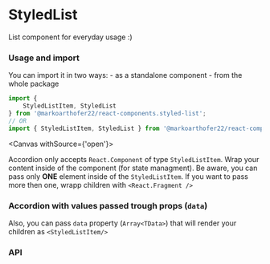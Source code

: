 
# StyledList

List component for everyday usage :)

### Usage and import

You can import it in two ways: - as a standalone component - from the whole package

```jsx
import {
    StyledListItem, StyledList
} from '@markoarthofer22/react-components.styled-list';
// OR
import { StyledListItem, StyledList } from '@markoarthofer22/react-components';
```

<Canvas withSource={'open'}>
    <Story id='designs-atoms-accordion--default' />
</Canvas>

Accordion only accepts `React.Component` of type `StyledListItem`. Wrap your content inside of the component (for state managment). Be aware, you can pass only **ONE** element inside of the `StyledListItem`. If you want to pass more then one, wrapp children with `<React.Fragment />`

### Accordion with values passed trough props (`data`)

<Canvas>
    <Story id='designs-atoms-accordion--accordion-with-data-prop' />
</Canvas>

Also, you can pass `data` property (`Array<TData>`) that will render your children as `<StyledListItem/>`

<div style={{ marginBottom: '50px' }} />

### API

<ArgsTable of={StyledList} />
